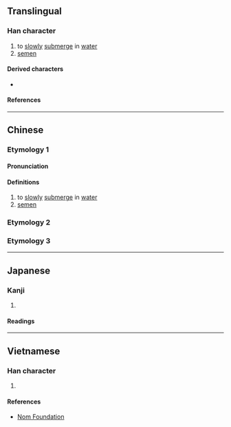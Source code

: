 {{character info}}
==Translingual==

===Han character===
{{Han char|rn=85|rad=水|as=09|sn=12|four=30127|canj=EYBB|ids=⿰氵帝}}

# to [[slowly]] [[submerge]] in [[water]]
# [[semen]]

====Derived characters====
* {{l|mul|[[𭞸]]}}

====References====
{{Han ref|kx=0634.080|dkj=17772|dj=1041.050|hdz=31684.070|uh=6E27}}

----

==Chinese==
{{zh-forms}}

===Etymology 1===

====Pronunciation====
{{zh-pron
|m=dì
|c=dai3
|mn=tè
|mc=y
|oc=y
|ma=
|cat=v,n
}}

====Definitions====
{{zh-hanzi}}

# to [[slowly]] [[submerge]] in [[water]]
# [[semen]]

===Etymology 2===
{{zh-see|啼|a}}

===Etymology 3===
{{zh-see|滴|a}}

----

==Japanese==

===Kanji===
{{ja-kanji|grade=|rs=水09}}

# {{rfdef|ja|sort=水09}}

====Readings====
{{ja-readings
|on=てい, だい, てき, ちゃく
}}

----

==Vietnamese==

===Han character===
{{vi-readings|rs=水09|reading=đề}}

# {{rfdef|vi|sort=水09}}

====References====
* [http://nomfoundation.org/common/nom_details.php?codepoint=6e27 Nom Foundation]